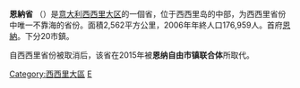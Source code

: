 {{Infobox_ProvinceIT |
  name                  = Enna|
  fullname              = |
  coatofarms            = |
  region                = [[西西里岛|西西里大区]] |
  capital               = [[恩納|恩納]] |
  commune               = 20 |
  area                  = 2,562 |
  population_as_of      = 2001年 |
  population            = 176,959 |
  populationdensity     = 69 |
  vehicle               = EN |
  postal_code           = 94000-94100 |
  telephone_prefix      = 0935, 0934 |
  ISTAT                 = 086 |
  president             =  |
}}
'''恩納省''' （{{lang-it|Provincia di Enna}}）是[[意大利|意大利]][[西西里岛|西西里大区]]的一個省，位于西西里岛的中部，为西西里省份中唯一不靠海的省份。面積2,562平方公里，2006年年終人口176,959人。首府[[恩納|恩納]]。下分20市鎮。

自西西里省份被取消后，该省在2015年被'''恩纳自由市镇联合体'''所取代。

{{西西里}}
{{恩納省市鎮}}
{{Authority control}}

[[Category:西西里大區|Category:西西里大區]]
[[Category:意大利省份|E]]